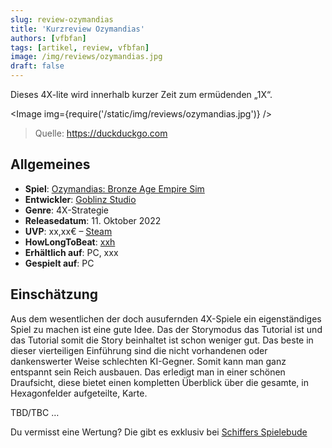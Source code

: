 ```yaml
---
slug: review-ozymandias
title: 'Kurzreview Ozymandias'
authors: [vfbfan]
tags: [artikel, review, vfbfan]
image: /img/reviews/ozymandias.jpg
draft: false
---
```



Dieses 4X-lite wird innerhalb kurzer Zeit zum ermüdenden „1X“.

<Image img={require('/static/img/reviews/ozymandias.jpg')} />

> Quelle: https://duckduckgo.com

<!--truncate-->

## Allgemeines

- **Spiel**: [Ozymandias: Bronze Age Empire Sim](https://goblinzstudio.com/game/ozymandias/)
- **Entwickler**: [Goblinz Studio](https://goblinzstudio.com/)
- **Genre**: 4X-Strategie
- **Releasedatum**: 11. Oktober 2022
- **UVP**: xx,xx€ – [Steam](https://store.steampowered.com/app/1768280/Ozymandias_Bronze_Age_Empire_Sim/)
- **HowLongToBeat**: [xxh](https://howlongtobeat.com/game/106979)
- **Erhältlich auf**: PC, xxx
- **Gespielt auf**: PC

## Einschätzung

Aus dem wesentlichen der doch ausufernden 4X-Spiele ein eigenständiges Spiel zu machen ist eine gute Idee. Das der Storymodus das Tutorial ist und das Tutorial somit die Story beinhaltet ist schon weniger gut. Das beste in dieser vierteiligen Einführung sind die nicht vorhandenen oder dankenswerter Weise schlechten KI-Gegner. Somit kann man ganz entspannt sein Reich ausbauen. Das erledigt man in einer schönen Draufsicht, diese bietet einen kompletten Überblick über die gesamte, in Hexagonfelder aufgeteilte, Karte.

TBD/TBC …

Du vermisst eine Wertung?
Die gibt es exklusiv bei [Schiffers Spielebude](https://www.instagram.com/schiffersspielebude/)

